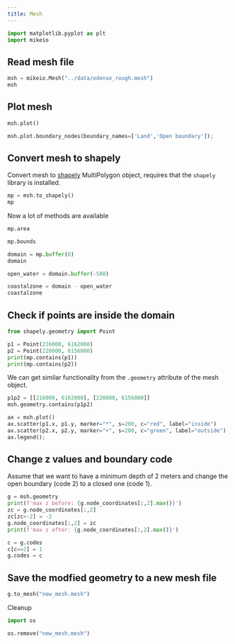 ```yaml
---
title: Mesh
---
```


```python
import matplotlib.pyplot as plt
import mikeio
```

## Read mesh file

```python
msh = mikeio.Mesh("../data/odense_rough.mesh")
msh
```

## Plot mesh

```python
msh.plot()
```

```python
msh.plot.boundary_nodes(boundary_names=['Land','Open boundary']);
```

## Convert mesh to shapely
Convert mesh to [shapely](https://shapely.readthedocs.io/en/latest/manual.html) MultiPolygon object, requires that the `shapely` library is installed.

```python
mp = msh.to_shapely()
mp
```

Now a lot of methods are available

```python
mp.area
```

```python
mp.bounds
```

```python
domain = mp.buffer(0)
domain
```

```python
open_water = domain.buffer(-500)

coastalzone = domain - open_water
coastalzone
```

## Check if points are inside the domain

```python
from shapely.geometry import Point

p1 = Point(216000, 6162000)
p2 = Point(220000, 6156000)
print(mp.contains(p1))
print(mp.contains(p2))
```

We can get similar functionality from the `.geometry` attribute of the mesh object.

```python
p1p2 = [[216000, 6162000], [220000, 6156000]]
msh.geometry.contains(p1p2)
```

```python
ax = msh.plot()
ax.scatter(p1.x, p1.y, marker="*", s=200, c="red", label="inside")
ax.scatter(p2.x, p2.y, marker="+", s=200, c="green", label="outside")
ax.legend();
```


## Change z values and boundary code
Assume that we want to have a minimum depth of 2 meters and change the open boundary (code 2) to a closed one (code 1). 

```python
g = msh.geometry
print(f'max z before: {g.node_coordinates[:,2].max()}')
zc = g.node_coordinates[:,2]
zc[zc>-2] = -2
g.node_coordinates[:,2] = zc
print(f'max z after: {g.node_coordinates[:,2].max()}')
```


```python
c = g.codes
c[c==2] = 1
g.codes = c
```

## Save the modfied geometry to a new mesh file

```python
g.to_mesh("new_mesh.mesh")
```

Cleanup

```python
import os

os.remove("new_mesh.mesh")
```



